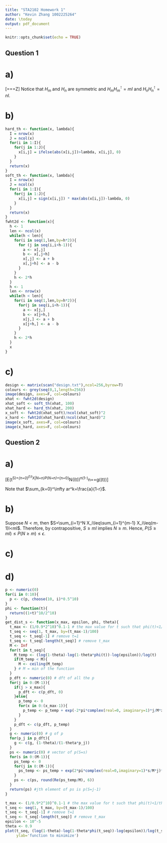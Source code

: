 ```yaml
---
title: "STA2102 Homework 1"
author: "Kevin Zhang 1002225264"
date: \today
output: pdf_document
---
```


```r
knitr::opts_chunk$set(echo = TRUE)
```

## Question 1

# a)

\[\frac{H_m\hat{Z}H_n}{mn}=\frac{H_mH_mZH_nH_n}{mn}=\frac{mIZnI}{mn}=Z\]
Notice that $H_m$ and $H_n$ are symmetric and $H_mH_m^\intercal=mI$ and $H_nH_n^\intercal=nI$.

# b)

```r
hard_th <- function(x, lambda){
  I = nrow(x)
  J = ncol(x)
  for(i in 1:I){
    for(j in 1:J){
      x[i,j] = ifelse(abs(x[i,j])>lambda, x[i,j], 0)
    }
  }
  return(x)
}
soft_th <- function(x, lambda){
  I = nrow(x)
  J = ncol(x)
  for(i in 1:I){
    for(j in 1:J){
      x[i,j] = sign(x[i,j]) * max(abs(x[i,j])-lambda, 0)
    }
  }
  return(x)
}
fwht2d <- function(x){
  h <- 1
  len <- ncol(x)
  while(h < len){
    for(i in seq(1,len,by=h*2)){
      for (j in seq(i,i+h-1)){
        a <- x[,j]
        b <- x[,j+h]
        x[,j] <- a + b
        x[,j+h] <- a - b
      }
    }
    h <- 2*h
  }
  h <- 1
  len <- nrow(x)
  while(h < len){
    for(i in seq(1,len,by=h*2)){
      for(j in seq(i,i+h-1)){
        a <- x[j,]
        b <- x[j+h,]
        x[j,] <- a + b
        x[j+h,] <- a - b
      }
    }
    h <- 2*h
  }
  x
}
```

# c)

```r
design <- matrix(scan("design.txt"),ncol=256,byrow=T)
colours <- grey(seq(0,1,length=256))
image(design, axes=F, col=colours)
xhat <- fwht2d(design)
xhat_soft <- soft_th(xhat, 100)
xhat_hard <- hard_th(xhat, 200)
x_soft <- fwht2d(xhat_soft)/ncol(xhat_soft)^2
x_hard <- fwht2d(xhat_hard)/ncol(xhat_hard)^2
image(x_soft, axes=F, col=colours)
image(x_hard, axes=F, col=colours)
```

## Question 2

# a)

\[E(t^S)=\sum_{n=0}^\infty E(t^X|N=n)P(N=n)=\sum_{n=0}^N(\phi(t))^n(1-\theta)\theta^n=\frac{1-\theta}{1-\theta\phi(t)}=g(\phi(t))\]

Note that $\sum_{k=0}^\infty ar^k=\frac{a}{1-r}$.

# b)

Suppose $N<m$, then $S=\sum_{i=1}^N X_i\leq\sum_{i=1}^{m-1} X_i\leq(m-1)l<ml$. Therefore, by contrapositive, $S\geq ml$ implies $N\geq m$. Hence, $P(S\geq ml)\leq P(N\geq m)\leq\epsilon$.

# c)

\begin{gather*}
  P(S\geq M)\leq\frac{1}{t^M}\left(\frac{1-\theta}{1-\theta\phi(t)}\right)\implies P(S\geq M)\leq\inf_{1<\phi(t)<\theta^{-1}}\frac{1}{t^M}\left(\frac{1-\theta}{1-\theta\phi(t)}\right)\\
  \text{suppose }\inf_{1<\phi(t)<\theta^{-1}}\frac{1}{t^M}\left(\frac{1-\theta}{1-\theta\phi(t)}\right)=\epsilon\text{ i.e. }P(S\geq M)\leq\epsilon\\
  \text{since }\ln(x)\text{ is continuous, then }\inf_{1<\phi(t)<\theta^{-1}}\ln(1-\theta)-\ln(1-\theta\phi(t))-M\ln(t)=\ln(\epsilon)\\
  \implies \inf_{1<\phi(t)<\theta^{-1}}\frac{\ln(1-\theta)-\ln(1-\theta\phi(t))-\ln(\epsilon)}{\ln(t)}=M
\end{gather*}

# d)

```r
p <- numeric(0)
for(i in 0:10){
  p <- c(p, choose(10, i)*0.5^10)
}
phi <- function(t){
  return((1+t)^10/2^10)
}
get_dist_s <- function(x_max, epsilon, phi, theta){
  t_max <- (1/0.9*2^10)^0.1-1 # the max value for t such that phi(t)<1/theta
  t_seq <- seq(1, t_max, by=(t_max-1)/100)
  t_seq <- t_seq[-1] # remove t=1
  t_seq <- t_seq[-length(t_seq)] # remove t_max
  M <- Inf
  for(t in t_seq){
    M_temp <- (log(1-theta)-log(1-theta*phi(t))-log(epsilon))/log(t)
    if(M_temp < M){
      M <- ceiling(M_temp)
    } # M = min of the function
  }
  p_dft <- numeric(0) # dft of all the p
  for(j in 0:(M-1)){
    if(j > x_max){
      p_dft <- c(p_dft, 0)
    }else{
      p_temp <- 0
      for(x in 0:(x_max-1)){
        p_temp <- p_temp + exp(-2*pi*complex(real=0, imaginary=1)*j/M*x)*p[x+1]
      }
    }
    p_dft <- c(p_dft, p_temp)
  }
  g <- numeric(0) # g of p
  for(p_j in p_dft){
    g <- c(g, (1-theta)/(1-theta*p_j))
  }
  ps <- numeric(0) # vector of p(S=s)
  for(s in 0:(M-1)){
    ps_temp <- 0
    for(j in 0:(M-1)){
      ps_temp <- ps_temp + exp(2*pi*complex(real=0,imaginary=1)*s/M*j)*g[j+1]
    }
    ps <- c(ps, round(Re(ps_temp/M), 6))
  }
  return(ps) #jth element of ps is p(S=j-1)
}
```

```r
t_max <- (1/0.9*2^10)^0.1-1 # the max value for t such that phi(t)<1/theta
t_seq <- seq(1, t_max, by=(t_max-1)/100)
t_seq <- t_seq[-1] # remove t=1
t_seq <- t_seq[-length(t_seq)] # remove t_max
epsilon <- 10^-5
theta <- 0.9
plot(t_seq, (log(1-theta)-log(1-theta*phi(t_seq))-log(epsilon))/log(t_seq),
     ylab='function to minimize')
```


















































































